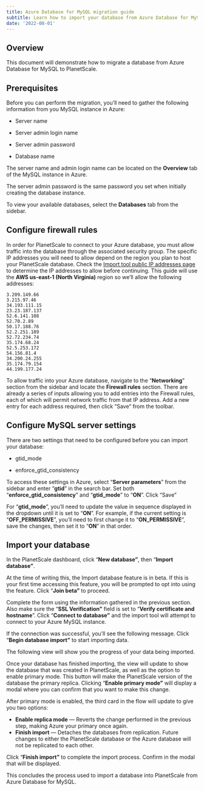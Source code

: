 ```yaml
---
title: Azure Database for MySQL migration guide
subtitle: Learn how to import your database from Azure Database for MySQL into PlanetScale.
date: '2022-08-01'
---
```



## Overview

This document will demonstrate how to migrate a database from Azure Database for MySQL to PlanetScale.

## Prerequisites

Before you can perform the migration, you’ll need to gather the following information from you MySQL instance in Azure:

- Server name

- Server admin login name

- Server admin password

- Database name

The server name and admin login name can be located on the **Overview** tab of the MySQL instance in Azure.

<ImageBlock alt='The server name and server admin login name located in the Azure dashboard.' src={img0} />

The server admin password is the same password you set when initially creating the database instance.

To view your available databases, select the **Databases** tab from the sidebar.

<ImageBlock alt='The databases tab of the Azure dashboard.' src={img1} />

## Configure firewall rules

In order for PlanetScale to connect to your Azure database, you must allow traffic into the database through the associated security group. The specific IP addresses you will need to allow depend on the region you plan to host your PlanetScale database. Check the [Import tool public IP addresses page](/docs/reference/import-tool-migration-addresses) to determine the IP addresses to allow before continuing. This guide will use the **AWS us-east-1 (North Virginia)** region so we’ll allow the following addresses:

```
3.209.149.66
3.215.97.46
34.193.111.15
23.23.187.137
52.6.141.108
52.70.2.89
50.17.188.76
52.2.251.189
52.72.234.74
35.174.68.24
52.5.253.172
54.156.81.4
34.200.24.255
35.174.79.154
44.199.177.24
```

To allow traffic into your Azure database, navigate to the “**Networking**” section from the sidebar and locate the **Firewall rules** section. There are already a series of inputs allowing you to add entries into the Firewall rules, each of which will permit network traffic from that IP address. Add a new entry for each address required, then click “Save” from the toolbar.

<ImageBlock alt='The networking tab of the Azure dashboard.' src={img2} />

## Configure MySQL server settings

There are two settings that need to be configured before you can import your database:

- gtid_mode

- enforce_gtid_consistency

To access these settings in Azure, select “**Server parameters**” from the sidebar and enter “**gtid**” in the search bar. Set both “**enforce_gtid_consistency**” and “**gtid_mode**” to “**ON**”. Click “Save”

<InfoBlock type="note">

For “**gtid_mode**”, you’ll need to update the value in sequence displayed in the dropdown until it is set to “**ON**”. For example, if the current setting is “**OFF_PERMISSIVE**”, you’ll need to first change it to “**ON_PERMISSIVE**”, save the changes, then set it to “**ON**” in that order.

</InfoBlock>

<ImageBlock alt='How to access gtid settings in the Azure dashboard.' src={img3} />

## Import your database

In the PlanetScale dashboard, click “**New database”**, then “**Import database”**.

<ImageBlock alt='The default view of all databases in the PlanetScale organization.' src={img4} />

At the time of writing this, the Import database feature is in beta. If this is your first time accessing this feature, you will be prompted to opt into using the feature. Click “**Join beta”** to proceed.

<ImageBlock alt='The Join beta view.' src={img5} />

Complete the form using the information gathered in the previous section. Also make sure the “**SSL Verification”** field is set to “**Verify certificate and hostname**”. Click “**Connect to database”** and the import tool will attempt to connect to your Azure MySQL instance.

<ImageBlock alt='The Import external database form.' src={img6} />

If the connection was successful, you’ll see the following message. Click “**Begin database import”** to start importing data.

<ImageBlock
  alt='The message that shows at the bottom of the form indicating that the connection was successful.'
  src={img7}
/>

The following view will show you the progress of your data being imported.

<ImageBlock alt='The Database import view during the initial import process.' src={img8} />

Once your database has finished importing, the view will update to show the database that was created in PlanetScale, as well as the option to enable primary mode. This button will make the PlanetScale version of the database the primary replica. Clicking “**Enable primary mode”** will display a modal where you can confirm that you want to make this change.

<ImageBlock alt='The Database import view once the initial import has been completed.' src={img9} />

After primary mode is enabled, the third card in the flow will update to give you two options:

- **Enable replica mode** &mdash; Reverts the change performed in the previous step, making Azure your primary once again.
- **Finish import** &mdash; Detaches the databases from replication. Future changes to either the PlanetScale database or the Azure database will not be replicated to each other.

Click “**Finish import”** to complete the import process. Confirm in the modal that will be displayed.

<ImageBlock
  alt='The Database import view after the PlanetScale database has been flagged as the primary database.'
  src={img10}
/>

This concludes the process used to import a database into PlanetScale from Azure Database for MySQL.
